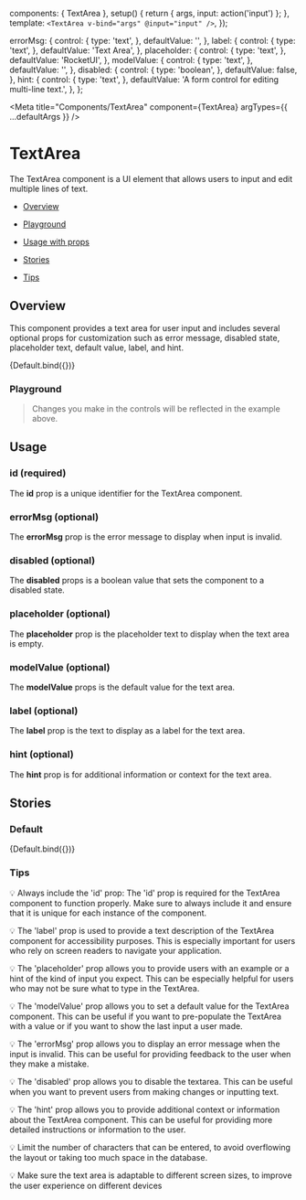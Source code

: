 
  components: { TextArea },
  setup() {
    return { args, input: action('input') };
  },
  template: `
    <TextArea
      v-bind="args"
      @input="input"
    />
  `,
});

  errorMsg: {
    control: {
      type: 'text',
    },
    defaultValue: '',
  },
  label: {
    control: {
      type: 'text',
    },
    defaultValue: 'Text Area',
  },
  placeholder: {
    control: {
      type: 'text',
    },
    defaultValue: 'RocketUI',
  },
  modelValue: {
    control: {
      type: 'text',
    },
    defaultValue: '',
  },
  disabled: {
    control: {
      type: 'boolean',
    },
    defaultValue: false,
  },
  hint: {
    control: {
      type: 'text',
    },
    defaultValue: 'A form control for editing multi-line text.',
  },
};

<Meta
  title="Components/TextArea"
  component={TextArea}
  argTypes={{ ...defaultArgs }}
/>

# TextArea

The TextArea component is a UI element that allows users to input and edit multiple lines of text.

- [Overview](#overview)

- [Playground](#playground)

- [Usage with props](#usage)

- [Stories](#stories)

- [Tips](#tips)

## Overview <a id="overview" />

This component provides a text area for user input and includes several optional props for customization such as error message, disabled state, placeholder text, default value, label, and hint.

<Canvas>
  <Story name="Overview" argTypes={{ ...Default.argTypes }} args={{}}>
    {Default.bind({})}
  </Story>
</Canvas>

### Playground <a id="playground" />

> Changes you make in the controls will be reflected in the example above.

<ArgsTable story="Overview" exclude={/^(click|tab|on.*)/} />

## Usage <a id="usage" />

### id (required)

The **id** prop is a unique identifier for the TextArea component.

### errorMsg (optional)

The **errorMsg** prop is the error message to display when input is invalid.

### disabled (optional)

The **disabled** props is a boolean value that sets the component to a disabled state.

### placeholder (optional)

The **placeholder** prop is the placeholder text to display when the text area is empty.

### modelValue (optional)

The **modelValue** props is the default value for the text area.

### label (optional)

The **label** prop is the text to display as a label for the text area.

### hint (optional)

The **hint** prop is for additional information or context for the text area.

## Stories <a id="stories" />

### Default

<Canvas>
  <Story name="Default" argTypes={{ ...Default.argTypes }} args={{}}>
    {Default.bind({})}
  </Story>
</Canvas>

### Tips <a id="tips" />

💡 Always include the 'id' prop: The 'id' prop is required for the TextArea component to function properly. Make sure to always include it and ensure that it is unique for each instance of the component.

💡 The 'label' prop is used to provide a text description of the TextArea component for accessibility purposes. This is especially important for users who rely on screen readers to navigate your application.

💡 The 'placeholder' prop allows you to provide users with an example or a hint of the kind of input you expect. This can be especially helpful for users who may not be sure what to type in the TextArea.

💡 The 'modelValue' prop allows you to set a default value for the TextArea component. This can be useful if you want to pre-populate the TextArea with a value or if you want to show the last input a user made.

💡 The 'errorMsg' prop allows you to display an error message when the input is invalid. This can be useful for providing feedback to the user when they make a mistake.

💡 The 'disabled' prop allows you to disable the textarea. This can be useful when you want to prevent users from making changes or inputting text.

💡 The 'hint' prop allows you to provide additional context or information about the TextArea component. This can be useful for providing more detailed instructions or information to the user.

💡 Limit the number of characters that can be entered, to avoid overflowing the layout or taking too much space in the database.

💡 Make sure the text area is adaptable to different screen sizes, to improve the user experience on different devices
